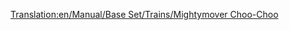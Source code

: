 [[Translation:en/Manual/Base Set/Trains/Mightymover Choo-Choo]]
{{ru/Manual/Base Set/Trains/Поезда|Image=[[File:en/Manual/Base Set/Trains/Mightymoverchoochoo.png]]
|Name=Mightymover Choo-Choo
|Cost=£22,265 ($44,530)
|Speed=112 км/ч (70 миль/ч)
|Weight=140 т
|Power=1,000 л.с. (746 кВт)
|Annual=£2,378 ($4,756)
|Designed=1967
|Lifespan=20 
|Capacity=нет
|Description=Лучший и последний из паравозов в игрушечном климате.
|Real-life=Вымышленный
}}